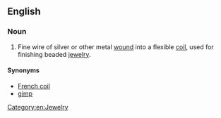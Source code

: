 ==English==

===Noun===
{{en-noun|head=[[French]] [[wire]]}}

# {{context|jewelry|lang=en}} Fine wire of silver or other metal [[wound]] into a flexible [[coil]], used for finishing beaded [[jewelry]].

====Synonyms====
* [[French coil]]
* [[gimp]]

[[Category:en:Jewelry]]